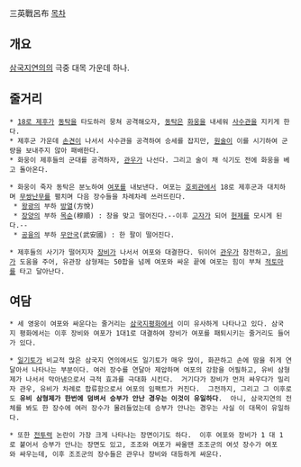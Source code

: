 三英戰呂布
[[목차]]
== 개요 ==
[[삼국지연의]]의 극중 대목 가운데 하나.

== 줄거리 ==
 * [[18로 제후]]가 [[동탁]]을 타도하러 뭉쳐 공격해오자, [[동탁]]은 [[화웅]]을 내세워 [[사수관]]을 지키게 한다.
 * 제후군 가운데 [[손견]]이 나서서 사수관을 공격하여 승세를 잡지만, [[원술]]이 이를 시기하여 군량을 보내주지 않아 패배한다.
 * 화웅이 제후들의 군대를 공격하자, [[관우]]가 나선다. 그리고 술이 채 식기도 전에 화웅을 베고 돌아온다.

 * 화웅이 죽자 동탁은 분노하여 [[여포]]를 내보낸다. 여포는 [[호뢰관]]에서 18로 제후군과 대치하며 [[무쌍난무]]를 펼치며 다음 장수들을 차례차례 쓰러뜨린다.
  * [[왕광]]의 부하 [[방열]](方悅)
  * [[장양]]의 부하 [[목순]](穆順) : 창을 맞고 떨어진다.--이후 [[고자]]가 되어 [[헌제]]를 모시게 된다.--
  * [[공융]]의 부하 [[무안국]](武安國) : 한 팔이 떨어진다.

 * 제후들의 사기가 떨어지자 [[장비]]가 나서서 여포와 대결한다. 뒤이어 [[관우]]가 참전하고, [[유비]]가 도움을 주어, 유관장 삼형제는 50합을 넘께 여포와 싸운 끝에 여포는 힘이 부쳐 [[적토마]]를 타고 달아난다.

== 여담 ==
 * 세 영웅이 여포와 싸운다는 줄거리는 [[삼국지평화]]에서 이미 유사하게 나타나고 있다. 삼국지 평화에서는 이후 장비와 여포가 1대1로 대결하여 장비가 여포를 패퇴시키는 줄거리도 들어가 있다.

 * [[일기토]]가 비교적 많은 삼국지 연의에서도 일기토가 매우 많이, 화끈하고 손에 땀을 쥐게 연달아서 나타나는 부분이다. 여러 장수를 연달아 제압하며 여포의 강함을 어필하고, 유비 삼형제가 나서서 막아냄으로서 극적 효과를 극대화 시킨다.  거기다가 장비가 먼저 싸우다가 밀리자 관우, 유비가 차례로 합류함으로서 여포의 임팩트가 커진다.  그전까지, 그리고 그 이후로도 '''유비 삼형제가 한번에 덤벼서 승부가 안난 경우는 이것이 유일하다'''.  아니, 삼국지연의 전체를 봐도 한 장수에 여러 장수가 몰려들었는데 승부가 안나는 경우는 사실 이 대목이 유일하다.

 * 또한 [[전투력]] 논란이 가장 크게 나타나는 장면이기도 하다.  이후 여포와 장비가 1 대 1로 붙어서 승부가 안나는 장면도 있고, 조조와 여포가 싸울땐 조조군의 여섯 장수가 여포와 싸우는데, 이후 조조군의 장수들은 관우나 장비와 대등하게 싸운다.  
